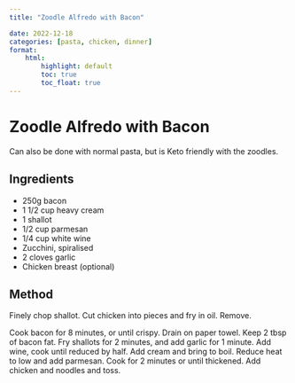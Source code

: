 ```yaml
---
title: "Zoodle Alfredo with Bacon"

date: 2022-12-18
categories: [pasta, chicken, dinner]
format:
    html:
        highlight: default
        toc: true
        toc_float: true
---
```


# Zoodle Alfredo with Bacon

Can also be done with normal pasta, but is Keto friendly with the zoodles.

## Ingredients

* 250g bacon
* 1 1/2 cup heavy cream
* 1 shallot
* 1/2 cup parmesan
* 1/4 cup white wine
* Zucchini, spiralised
* 2 cloves garlic
* Chicken breast (optional)


## Method

Finely chop shallot. Cut chicken into pieces and fry in oil. Remove. 

Cook bacon for 8 minutes, or until crispy. Drain on paper towel. Keep 2 tbsp of bacon fat. Fry shallots for 2 minutes, and add garlic for 1 minute. Add wine, cook until reduced by half. Add cream and bring to boil. Reduce heat to low and add parmesan. Cook for 2 minutes or until thickened. Add chicken and noodles and toss.
